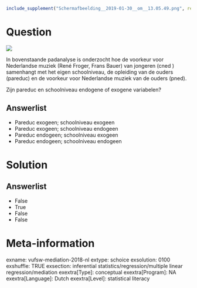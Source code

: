 ```r
include_supplement("Schermafbeelding__2019-01-30__om__13.05.49.png", recursive = TRUE)
```

Question
========
![](Schermafbeelding__2019-01-30__om__13.05.49.png)
  
In bovenstaande padanalyse is onderzocht hoe de voorkeur voor
Nederlandse muziek (René Froger, Frans Bauer) van jongeren (cned )
samenhangt met het eigen schoolniveau, de opleiding van de ouders
(pareduc) en de voorkeur voor Nederlandse muziek van de ouders (pned).  
  
Zijn pareduc en schoolniveau endogene of exogene variabelen?

Answerlist
----------
* Pareduc exogeen; schoolniveau exogeen
* Pareduc exogeen; schoolniveau endogeen
* Pareduc endogeen; schoolniveau exogeen
* Pareduc endogeen; schoolniveau endogeen

Solution
========










Answerlist
----------
* False
* True
* False
* False

Meta-information
================
exname: vufsw-mediation-2018-nl
extype: schoice
exsolution: 0100
exshuffle: TRUE
exsection: inferential statistics/regression/multiple linear regression/mediation
exextra[Type]: conceptual
exextra[Program]: NA
exextra[Language]: Dutch
exextra[Level]: statistical literacy

